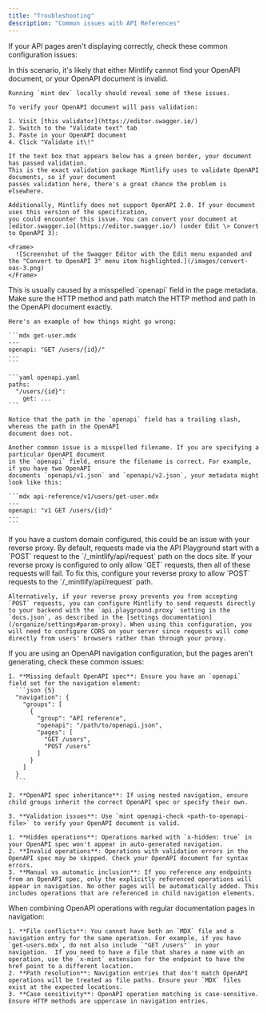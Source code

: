 ```yaml
---
title: "Troubleshooting"
description: "Common issues with API References"
---
```


If your API pages aren't displaying correctly, check these common configuration issues:

<AccordionGroup>
  <Accordion title="All of my OpenAPI pages are completely blank">
    In this scenario, it's likely that either Mintlify cannot find your OpenAPI document,
    or your OpenAPI document is invalid.

    Running `mint dev` locally should reveal some of these issues.

    To verify your OpenAPI document will pass validation:

    1. Visit [this validator](https://editor.swagger.io/)
    2. Switch to the "Validate text" tab
    3. Paste in your OpenAPI document
    4. Click "Validate it\!"

    If the text box that appears below has a green border, your document has passed validation.
    This is the exact validation package Mintlify uses to validate OpenAPI documents, so if your document
    passes validation here, there's a great chance the problem is elsewhere.

    Additionally, Mintlify does not support OpenAPI 2.0. If your document uses this version of the specification,
    you could encounter this issue. You can convert your document at [editor.swagger.io](https://editor.swagger.io/) (under Edit \> Convert to OpenAPI 3):

    <Frame>
      ![Screenshot of the Swagger Editor with the Edit menu expanded and the "Convert to OpenAPI 3" menu item highlighted.](/images/convert-oas-3.png)
    </Frame>
  </Accordion>
  <Accordion title="One of my OpenAPI pages is completely blank">
    This is usually caused by a misspelled `openapi` field in the page metadata. Make sure
    the HTTP method and path match the HTTP method and path in the OpenAPI document exactly.

    Here's an example of how things might go wrong:

    ```mdx get-user.mdx
    ---
    openapi: "GET /users/{id}/"
    ---
    ```

    ```yaml openapi.yaml
    paths:
      "/users/{id}":
        get: ...
    ```

    Notice that the path in the `openapi` field has a trailing slash, whereas the path in the OpenAPI
    document does not.

    Another common issue is a misspelled filename. If you are specifying a particular OpenAPI document
    in the `openapi` field, ensure the filename is correct. For example, if you have two OpenAPI
    documents `openapi/v1.json` and `openapi/v2.json`, your metadata might look like this:

    ```mdx api-reference/v1/users/get-user.mdx
    ---
    openapi: "v1 GET /users/{id}"
    ---
    ```
  </Accordion>
  <Accordion title="Requests from the API Playground don't work">
    If you have a custom domain configured, this could be an issue with your reverse proxy. By
    default, requests made via the API Playground start with a `POST` request to the
    `/_mintlify/api/request` path on the docs site. If your reverse proxy is configured to only allow `GET`
    requests, then all of these requests will fail. To fix this, configure your reverse proxy to
    allow `POST` requests to the `/_mintlify/api/request` path.

    Alternatively, if your reverse proxy prevents you from accepting `POST` requests, you can configure Mintlify to send requests directly to your backend with the `api.playground.proxy` setting in the `docs.json`, as described in the [settings documentation](/organize/settings#param-proxy). When using this configuration, you will need to configure CORS on your server since requests will come directly from users' browsers rather than through your proxy.
  </Accordion>
  <Accordion title="OpenAPI navigation entries are not generating pages">
    If you are using an OpenAPI navigation configuration, but the pages aren't generating, check these common issues:

    1. **Missing default OpenAPI spec**: Ensure you have an `openapi` field set for the navigation element:
      ```json {5}
      "navigation": {
        "groups": [
          {
            "group": "API reference",
            "openapi": "/path/to/openapi.json",
            "pages": [
              "GET /users",
              "POST /users"
            ]
          }
        ]
      }
      ```

    2. **OpenAPI spec inheritance**: If using nested navigation, ensure child groups inherit the correct OpenAPI spec or specify their own.

    3. **Validation issues**: Use `mint openapi-check <path-to-openapi-file>` to verify your OpenAPI document is valid.
  </Accordion>
  <Accordion title="Some OpenAPI operations appear in navigation but others don't">

    1. **Hidden operations**: Operations marked with `x-hidden: true` in your OpenAPI spec won't appear in auto-generated navigation.
    2. **Invalid operations**: Operations with validation errors in the OpenAPI spec may be skipped. Check your OpenAPI document for syntax errors.
    3. **Manual vs automatic inclusion**: If you reference any endpoints from an OpenAPI spec, only the explicitly referenced operations will appear in navigation. No other pages will be automatically added. This includes operations that are referenced in child navigation elements.
  </Accordion>
  <Accordion title="Mixed navigation (OpenAPI and MDX pages) not working correctly">
    When combining OpenAPI operations with regular documentation pages in navigation:

    1. **File conflicts**: You cannot have both an `MDX` file and a navigation entry for the same operation. For example, if you have `get-users.mdx`, do not also include `"GET /users"` in your navigation.  If you need to have a file that shares a name with an operation, use the `x-mint` extension for the endpoint to have the href point to a different location.
    2. **Path resolution**: Navigation entries that don't match OpenAPI operations will be treated as file paths. Ensure your `MDX` files exist at the expected locations.
    3. **Case sensitivity**: OpenAPI operation matching is case-sensitive. Ensure HTTP methods are uppercase in navigation entries.
  </Accordion>
</AccordionGroup>
